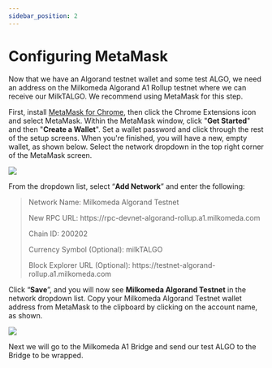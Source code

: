 ```yaml
---
sidebar_position: 2
---
```



# Configuring MetaMask

Now that we have an Algorand testnet wallet and some test ALGO, we need an address on the Milkomeda Algorand A1 Rollup testnet where we can receive our MilkTALGO. We recommend using MetaMask for this step.

First, install [MetaMask for Chrome](https://chrome.google.com/webstore/detail/metamask/nkbihfbeogaeaoehlefnkodbefgpgknn), then click the Chrome Extensions icon <img src={puzzleIcon} alt="" className="img-icon" /> and select MetaMask. Within the MetaMask window, click "**Get Started**" and then "**Create a Wallet**". Set a wallet password and click through the rest of the setup screens. When you're finished, you will have a new, empty wallet, as shown below. Select the network dropdown in the top right corner of the MetaMask screen.

![](/img/algorand-eth.png)

From the dropdown list, select “**Add Network**” and enter the following:

> Network Name: Milkomeda Algorand Testnet
>
> <p> New RPC URL: https://rpc-devnet-algorand-rollup.a1.milkomeda.com </p>
>
> Chain ID: 200202
>
> Currency Symbol (Optional): milkTALGO
>
> <p> Block Explorer URL (Optional): https://testnet-algorand-rollup.a1.milkomeda.com </p>

Click “**Save**”, and you will now see **Milkomeda Algorand Testnet** in the network dropdown list. Copy your Milkomeda Algorand Testnet wallet address from MetaMask to the clipboard by clicking on the account name, as shown.

![](/img/algorand-milk.png)

Next we will go to the Milkomeda A1 Bridge and send our test ALGO to the Bridge to be wrapped.
